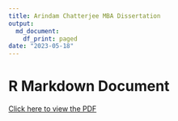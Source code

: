 ```yaml
---
title: Arindam Chatterjee MBA Dissertation
output:
  md_document:
    df_print: paged
date: "2023-05-18"
---
```


# R Markdown Document


[Click here to view the PDF](https://drive.google.com/file/d/1h_VW5lnxjPDHZ6zC8KKpZdgHVbRZtSJN/view?usp=sharing)
